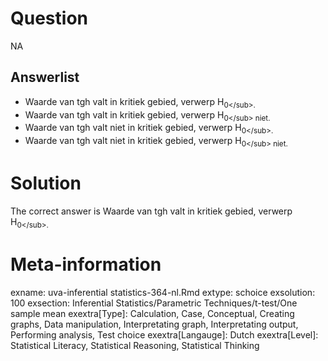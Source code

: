 Question
========

NA

Answerlist
----------
* Waarde van tgh valt in kritiek gebied, verwerp H<sub>0<\/sub>.
* Waarde van tgh valt in kritiek gebied, verwerp H<sub>0<\/sub> niet.
* Waarde van tgh valt niet in kritiek gebied, verwerp H<sub>0<\/sub>.
* Waarde van tgh valt niet in kritiek gebied, verwerp H<sub>0<\/sub> niet.

Solution
========

The correct answer is  Waarde van tgh valt in kritiek gebied, verwerp H<sub>0<\/sub>. 

Meta-information
================
exname: uva-inferential statistics-364-nl.Rmd 
extype: schoice 
exsolution: 100 
exsection: Inferential Statistics/Parametric Techniques/t-test/One sample mean
exextra[Type]: Calculation, Case, Conceptual, Creating graphs, Data manipulation, Interpretating graph, Interpretating output, Performing analysis, Test choice 
exextra[Langauge]: Dutch 
exextra[Level]: Statistical Literacy, Statistical Reasoning, Statistical Thinking 
